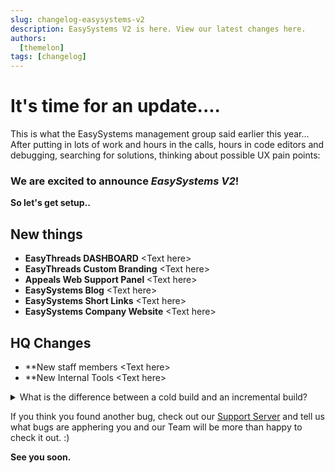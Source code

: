 ```yaml
---
slug: changelog-easysystems-v2
description: EasySystems V2 is here. View our latest changes here.
authors:
  [themelon]
tags: [changelog]
---
```

# It's time for an update....

This is what the EasySystems management group said earlier this year...  
After putting in lots of work and hours in the calls, hours in code editors and debugging, searching for solutions, thinking about possible UX pain points:
### We are excited to announce *EasySystems V2*!

**So let's get setup..**

## New things
- **EasyThreads DASHBOARD**
\<Text here\>
- **EasyThreads Custom Branding**
\<Text here\>
- **Appeals Web Support Panel**
\<Text here\>
- **EasySystems Blog**
\<Text here\>
- **EasySystems Short Links**
\<Text here\>
- **EasySystems Company Website** 
\<Text here\>

## HQ Changes
- **New staff members
\<Text here\>
- **New Internal Tools
\<Text here\>


<details>
  <summary>What is the difference between a cold build and an incremental build?</summary>

A cold build is when the Docusaurus caches are empty, generally after running `docusaurus clear`.

An incremental build happens when you run another time the `docusaurus build` command. Docusaurus automatically tries to "re-use" computations from former builds to make subsequent builds faster. In practice it's based on [Webpack persistent caching](https://webpack.js.org/guides/build-performance/#persistent-cache). To enable incremental builds on your CI server, you can persist the `node_modules/.cache` folder across builds.

</details>


If you think you found another bug, check out our [Support Server](https://discord.com/invite/3rgReesP5Q) and tell us what bugs are apphering you and our Team will be more than happy to check it out. :)

**See you soon.**